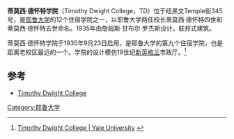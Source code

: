 '''蒂莫西·德怀特学院'''（Timothy Dwight College，TD）位于纽黑文Temple街345号，是[[耶鲁大学|耶鲁大学]]的12个住宿学院之一，以耶鲁大学两任校长蒂莫西·德怀特四世和蒂莫西·德怀特五世命名。1935年由詹姆斯·甘布尔·罗杰斯设计，联邦式建筑。

蒂莫西·德怀特学院于1935年9月23日启用，是耶鲁大学的第九个住宿学院，也是距离老校区最远的一个。学院的设计模仿19世纪[[新英格兰|新英格兰]]市政厅。<ref name="site1">[http://tdyale.site90.com/?page_id=123 Timothy Dwight College | Yale University] {{webarchive|url=https://web.archive.org/web/20090422151501/http://tdyale.site90.com/?page_id=123 |date=2009-04-22 }}</ref>

==参考==
{{Reflist|2}}
* [http://www.yale.edu/td/ Timothy Dwight College]

{{Yale}}
{{coord|41.31054|N|72.92332|W|source:placeopedia|display=title}}

[[Category:耶鲁大学|Category:耶鲁大学]]